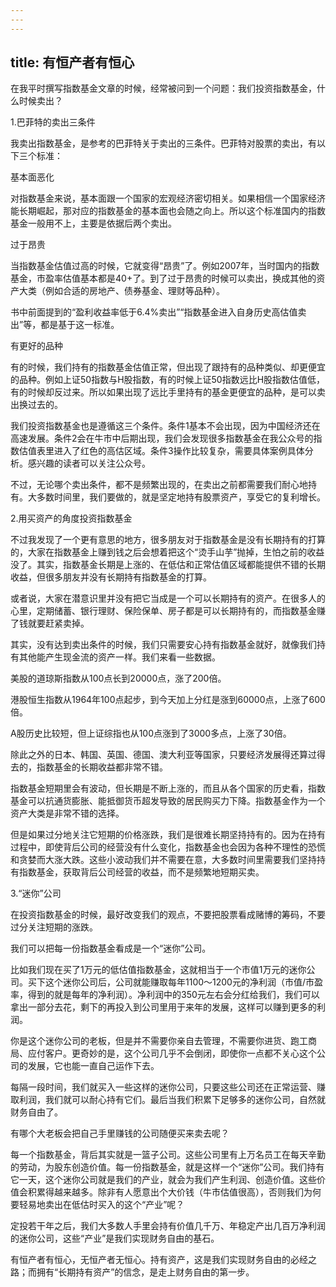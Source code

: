 ```yaml
---
---
---
```

title: 有恒产者有恒心
---




在我平时撰写指数基金文章的时候，经常被问到一个问题：我们投资指数基金，什么时候卖出？





1.巴菲特的卖出三条件


我卖出指数基金，是参考的巴菲特关于卖出的三条件。巴菲特对股票的卖出，有以下三个标准：





基本面恶化


对指数基金来说，基本面跟一个国家的宏观经济密切相关。如果相信一个国家经济能长期崛起，那对应的指数基金的基本面也会随之向上。所以这个标准国内的指数基金一般用不上，主要是依据后两个卖出。





过于昂贵


当指数基金估值过高的时候，它就变得“昂贵”了。例如2007年，当时国内的指数基金，市盈率估值基本都是40+了。到了过于昂贵的时候可以卖出，换成其他的资产大类（例如合适的房地产、债券基金、理财等品种）。

书中前面提到的“盈利收益率低于6.4%卖出”“指数基金进入自身历史高估值卖出”等，都是基于这一标准。





有更好的品种


有的时候，我们持有的指数基金估值正常，但出现了跟持有的品种类似、却更便宜的品种。例如上证50指数与H股指数，有的时候上证50指数远比H股指数估值低，有的时候却反过来。所以如果出现了远比手里持有的基金更便宜的品种，是可以卖出换过去的。

我们投资指数基金也是遵循这三个条件。条件1基本不会出现，因为中国经济还在高速发展。条件2会在牛市中后期出现，我们会发现很多指数基金在我公众号的指数估值表里进入了红色的高估区域。条件3操作比较复杂，需要具体案例具体分析。感兴趣的读者可以关注公众号。

不过，无论哪个卖出条件，都不是频繁出现的，在卖出之前都需要我们耐心地持有。大多数时间里，我们要做的，就是坚定地持有股票资产，享受它的复利增长。





2.用买资产的角度投资指数基金


不过我发现了一个更有意思的地方，很多朋友对于指数基金是没有长期持有的打算的，大家在指数基金上赚到钱之后会想着把这个“烫手山芋”抛掉，生怕之前的收益没了。其实，指数基金长期是上涨的、在低估和正常估值区域都能提供不错的长期收益，但很多朋友并没有长期持有指数基金的打算。

或者说，大家在潜意识里并没有把它当成是一个可以长期持有的资产。在很多人的心里，定期储蓄、银行理财、保险保单、房子都是可以长期持有的，而指数基金赚了钱就要赶紧卖掉。

其实，没有达到卖出条件的时候，我们只需要安心持有指数基金就好，就像我们持有其他能产生现金流的资产一样。我们来看一些数据。

美股的道琼斯指数从100点长到20000点，涨了200倍。

港股恒生指数从1964年100点起步，到今天加上分红是涨到60000点，上涨了600倍。

A股历史比较短，但上证综指也从100点涨到了3000多点，上涨了30倍。

除此之外的日本、韩国、英国、德国、澳大利亚等国家，只要经济发展得还算过得去的，指数基金的长期收益都非常不错。

指数基金短期里会有波动，但长期是不断上涨的，而且从各个国家的历史看，指数基金可以抗通货膨胀、能抵御货币超发导致的居民购买力下降。指数基金作为一个资产大类是非常不错的选择。

但是如果过分地关注它短期的价格涨跌，我们是很难长期坚持持有的。因为在持有过程中，即使背后公司的经营没有什么变化，指数基金也会因为各种不理性的恐慌和贪婪而大涨大跌。这些小波动我们并不需要在意，大多数时间里需要我们坚持持有指数基金，获取背后公司经营的收益，而不是频繁地短期买卖。





3.“迷你”公司


在投资指数基金的时候，最好改变我们的观点，不要把股票看成赌博的筹码，不要过分关注短期的涨跌。

我们可以把每一份指数基金看成是一个“迷你”公司。

比如我们现在买了1万元的低估值指数基金，这就相当于一个市值1万元的迷你公司。买下这个迷你公司后，公司就能赚取每年1100～1200元的净利润（市值/市盈率，得到的就是每年的净利润）。净利润中的350元左右会分红给我们，我们可以拿出一部分去花，剩下的再投入到公司里用于来年的发展，这样可以赚到更多的利润。

你是这个迷你公司的老板，但是并不需要你亲自去管理，不需要你进货、跑工商局、应付客户。更奇妙的是，这个公司几乎不会倒闭，即使你一点都不关心这个公司的发展，它也能一直自己运作下去。

每隔一段时间，我们就买入一些这样的迷你公司，只要这些公司还在正常运营、赚取利润，我们就可以耐心持有它们。最后当我们积累下足够多的迷你公司，自然就财务自由了。

有哪个大老板会把自己手里赚钱的公司随便买来卖去呢？

每一个指数基金，背后其实就是一篮子公司。这些公司里有上万名员工在每天辛勤的劳动，为股东创造价值。每一份指数基金，就是这样一个“迷你”公司。我们持有它一天，这个迷你公司就是我们的产业，就会为我们产生利润、创造价值。这些价值会积累得越来越多。除非有人愿意出个大价钱（牛市估值很高），否则我们为何要轻易地卖出在低估时买入的这个“产业”呢？

定投若干年之后，我们大多数人手里会持有价值几千万、年稳定产出几百万净利润的迷你公司，这些“产业”是我们实现财务自由的基石。

有恒产者有恒心，无恒产者无恒心。持有资产，这是我们实现财务自由的必经之路；而拥有“长期持有资产”的信念，是走上财务自由的第一步。